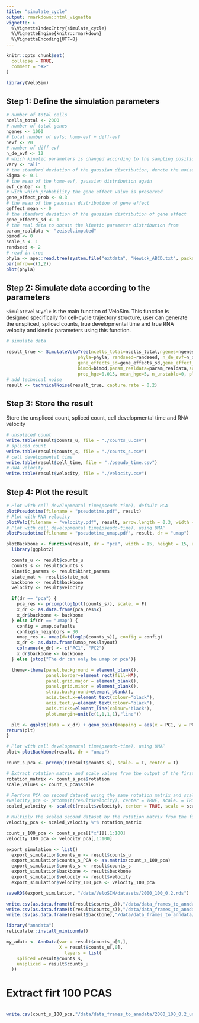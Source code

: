 ```yaml
---
title: "simulate_cycle"
output: rmarkdown::html_vignette
vignette: >
  %\VignetteIndexEntry{simulate_cycle}
  %\VignetteEngine{knitr::rmarkdown}
  %\VignetteEncoding{UTF-8}
---
```


```r
knitr::opts_chunk$set(
  collapse = TRUE,
  comment = "#>"
)
```

```r
library(VeloSim)
```
## Step 1: Define the simulation parameters
```r
# number of total cells
ncells_total <- 2000
# number of total genes
ngenes <- 1000
# total number of evfs: homo-evf + diff-evf
nevf <- 20
# number of diff-evf
n_de_evf <- 12
# which kinetic parameters is changed according to the sampling position, n_de_evf is used in s
vary <- "all"
# the standard deviation of the gaussian distribution, denote the noise size
Sigma <- 0.1
# the mean of the homo-evf, gaussian distribution again
evf_center <- 1
# with which probability the gene effect value is preserved
gene_effect_prob <- 0.3
# the mean of the gaussian distribution of gene effect
geffect_mean <- 0
# the standard deviation of the gaussian distribution of gene effect
gene_effects_sd <- 1
# the real data to obtain the kinetic parameter distribution from
param_realdata <- "zeisel.imputed"
bimod <- 0
scale_s <- 1
randseed <- 2
# read in tree
phyla <- ape::read.tree(system.file("extdata", "Newick_ABCD.txt", package = "VeloSim"))
par(mfrow=c(1,2))
plot(phyla)
```

## Step 2: Simulate data according to the parameters
`SimulateVeloCycle` is the main function of VeloSim. This function is designed specifically for cell-cycle trajectory structure, user can generate the unspliced, spliced counts, true developmental time and true RNA velocity and kinetic parameters using this function.
```r
# simulate data

result_true <- SimulateVeloTree(ncells_total=ncells_total,ngenes=ngenes, evf_center=1,nevf=nevf,
                           phyla=phyla, randseed=randseed, n_de_evf=n_de_evf,vary=vary,Sigma=Sigma,geffect_mean=geffect_mean,
                           gene_effects_sd=gene_effects_sd,gene_effect_prob=gene_effect_prob,
                           bimod=bimod,param_realdata=param_realdata,scale_s=scale_s,
                           prop_hge=0.015, mean_hge=5, n_unstable=0, plot = FALSE)
# add technical noise
result <- technicalNoise(result_true, capture.rate = 0.2)
```

## Step 3: Store the result
Store the unspliced count, spliced count, cell developmental time and RNA velocity
```r
# unspliced count
write.table(result$counts_u, file = "./counts_u.csv")
# spliced count
write.table(result$counts_s, file = "./counts_s.csv")
# cell developmental time
write.table(result$cell_time, file = "./pseudo_time.csv")
# RNA velocity
write.table(result$velocity, file = "./velocity.csv")
```

## Step 4: Plot the result
```r
# Plot with cell developmental time(pseudo-time), default PCA
plotPseudotime(filename = "pseudotime.pdf", result)
# Plot with RNA velocity
plotVelo(filename = "velocity.pdf", result, arrow.length = 0.3, width = 7, height = 7)
# Plot with cell developmental time(pseudo-time), using UMAP
plotPseudotime(filename = "pseudotime_umap.pdf", result, dr = "umap")
```

```r
plotBackbone <- function(result, dr = "pca", width = 15, height = 15, units = "in", dpi = 1000){
  library(ggplot2)

  counts_u <- result$counts_u
  counts_s <- result$counts_s
  kinetic_params <- result$kinet_params
  state_mat <- result$state_mat
  backbone <- result$backbone
  velocity <- result$velocity

  if(dr == "pca") {
    pca_res <- prcomp(log1p(t(counts_s)), scale. = F)
    x_dr <- as.data.frame(pca_res$x)
    x_dr$backbone <- backbone
  } else if(dr == "umap") {
    config = umap.defaults
    config$n_neighbors = 30
    umap_res <- umap(d=t(log1p(counts_s)), config = config)
    x_dr <- as.data.frame(umap_res$layout)
    colnames(x_dr) <- c("PC1", "PC2")
    x_dr$backbone <- backbone
  } else {stop("The dr can only be umap or pca")}

  theme<-theme(panel.background = element_blank(),
               panel.border=element_rect(fill=NA),
               panel.grid.major = element_blank(),
               panel.grid.minor = element_blank(),
               strip.background=element_blank(),
               axis.text.x=element_text(colour="black"),
               axis.text.y=element_text(colour="black"),
               axis.ticks=element_line(colour="black"),
               plot.margin=unit(c(1,1,1,1),"line"))

  plt <- ggplot(data = x_dr) + geom_point(mapping = aes(x = PC1, y = PC2, color = backbone)) + theme
return(plt)
}
```

```r
# Plot with cell developmental time(pseudo-time), using UMAP
plot<-plotBackbone(result, dr = "umap")
```

```r
count_s_pca <- prcomp(t(result$counts_s), scale. = T, center = T)
```

```r
# Extract rotation matrix and scale values from the output of the first PCA
rotation_matrix <- count_s_pca$rotation
scale_values <- count_s_pca$scale

# Perform PCA on second dataset using the same rotation matrix and scale values
#velocity_pca <- prcomp(t(result$velocity), center = TRUE, scale. = TRUE, rotation = rotation_matrix, scale = scale_values)
scaled_velocity <- scale(t(result$velocity), center = TRUE, scale = scale_values)

# Multiply the scaled second dataset by the rotation matrix from the first PCA
velocity_pca <- scaled_velocity %*% rotation_matrix

```

```r
count_s_100_pca <- count_s_pca[["x"]][,1:100]
velocity_100_pca <- velocity_pca[,1:100]
```

```r
export_simulation <- list()
  export_simulation$counts_u <- result$counts_u
  export_simulation$counts_s_PCA <- as.matrix(count_s_100_pca)
  export_simulation$counts_s <- result$counts_s
  export_simulation$backbone <- result$backbone
  export_simulation$velocity <- result$velocity
  export_simulation$velocity_100_pca <- velocity_100_pca
```

```r
saveRDS(export_simulation, "/data/VeloSIM/datasets/2000_100_0.2.rds")
```

```r
write.csv(as.data.frame(t(result$counts_u)),"/data/data_frames_to_anndata/2000_100_0.2_unspliced.csv")
write.csv(as.data.frame(t(result$counts_s)),"/data/data_frames_to_anndata/2000_100_0.2_spliced.csv")
write.csv(as.data.frame(result$backbone),"/data/data_frames_to_anndata/backbone.csv")
```



```r
library("anndata")
reticulate::install_miniconda()
```
```r
my_adata <- AnnData(var = result$counts_u[0,],
                    X = result$counts_u[,0],
                      layers = list(
    spliced =result$counts_s,
    unspliced = result$counts_u
  ))
```
# Extract firt 100 PCAS
```r


```

```r
write.csv(count_s_100_pca,"/data/data_frames_to_anndata/2000_100_0.2_unspliced.csv")
```

